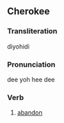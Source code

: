 ==Cherokee==

===Transliteration===
diyohidi

===Pronunciation===
dee yoh hee dee

===Verb===
#[[abandon]]